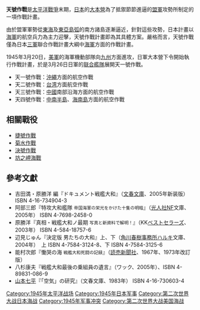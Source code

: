 '''天號作戰'''是[[太平洋戰爭|太平洋戰爭]]末期，[[日本|日本]]的[[大本營_(大日本帝國)|大本營]]為了抵禦節節進逼的[[盟軍|盟軍]]攻勢所制定的一項作戰計畫。

由於盟軍軍勢從[[東海|東海]]及[[東亞島弧|東亞島弧]]的南方諸島逐漸逼近，針對這些攻勢，日本計畫以[[海軍|海軍]]的航空兵力為主力迎擊，天號作戰計畫即為其具體方案。嚴格而言，天號作戰僅為日本[[三軍|三軍]]聯合作戰計畫大綱中[[海軍|海軍]]方面的作戰計畫。

1945年3月20日，[[美軍|美軍]]的海軍機動部隊向[[九州_(日本)|九州]]方面進攻，日軍大本營下令開始執行作戰計畫，於是3月26日日軍的[[聯合艦隊|联合艦隊]]展開天一號作戰。
*天一號作戰：[[沖繩|沖繩]]方面的航空作戰
*天二號作戰：[[台湾|台湾]]方面航空作戰
*天三號作戰：[[中國|中國]]南部沿海方面的航空作戰
*天四號作戰：[[中南半島|中南半島]]、[[海南島|海南島]]方面的航空作戰

==相關戰役==
*[[捷號作戰|捷號作戰]]
*[[菊水作戰|菊水作戰]]
*[[決號作戰|決號作戰]]
*[[坊之岬海戰|坊之岬海戰]]

==參考文獻==
{{refbegin|2}}
* 吉田満・原勝洋 編『ドキュメント戦艦大和』（[[文春文庫|文春文庫]]、2005年新装版） ISBN 4-16-734904-3
* 阿部三郎『特攻大和艦隊 <small>帝国海軍の栄光をかけた十隻の明暗</small>』（[[潮書房|光人社]]NF文庫、2005年） ISBN 4-7698-2458-0
* 原勝洋『真相・戦艦大和ノ最期 <small>写真と新資料で解明！</small>』（KK[[ベストセラーズ|ベストセラーズ]]、2003年） ISBN 4-584-18757-6
* 辺見じゅん『決定版 男たちの大和』上、下（[[角川春樹事務所|角川春樹事務所]]ハルキ文庫、2004年）　上 ISBN 4-7584-3124-8、下 ISBN 4-7584-3125-6
* 能村次郎『慟哭の海 <small>戦艦大和死闘の記録</small>』（[[読売新聞社|読売新聞社]]、1967年、1973年改訂版）
* 八杉康夫『戦艦大和最後の乗組員の遺言』（ワック、2005年）、ISBN 4-89831-086-9
* [[山本七平|山本七平]]『「空気」の研究』（文春文庫、1983年） ISBN 4-16-730603-4
{{refend}}

[[Category:1945年太平洋战场|Category:1945年太平洋战场]]
[[Category:1945年日本军事|Category:1945年日本军事]]
[[Category:第二次世界大战日本海战|Category:第二次世界大战日本海战]]
[[Category:1945年军事冲突|Category:1945年军事冲突]]
[[Category:第二次世界大战美国海战|Category:第二次世界大战美国海战]]
